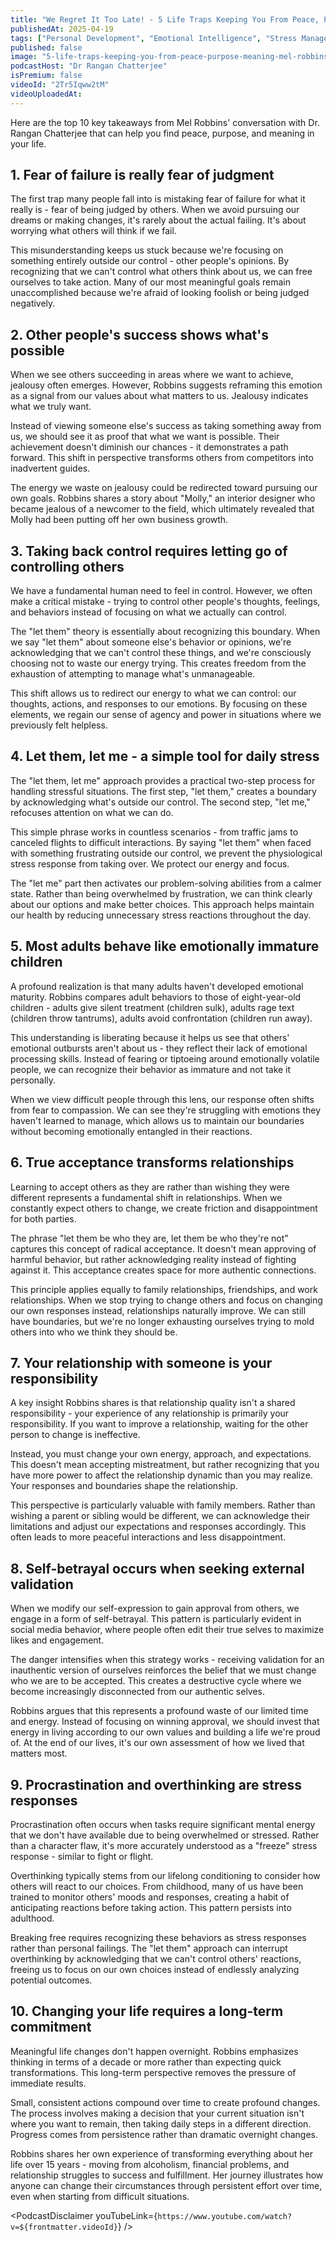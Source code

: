 ```yaml
---
title: "We Regret It Too Late! - 5 Life Traps Keeping You From Peace, Purpose & Meaning | Mel Robbins"
publishedAt: 2025-04-19
tags: ["Personal Development", "Emotional Intelligence", "Stress Management"]
published: false
image: "5-life-traps-keeping-you-from-peace-purpose-meaning-mel-robbins.jpg"
podcastHost: "Dr Rangan Chatterjee"
isPremium: false
videoId: "2Tr5Iqww2tM"
videoUploadedAt:
---
```



<PodcastSummaryPageLayout frontmatter={frontmatter}>

Here are the top 10 key takeaways from Mel Robbins' conversation with Dr. Rangan Chatterjee that can help you find peace, purpose, and meaning in your life.

## 1. Fear of failure is really fear of judgment

The first trap many people fall into is mistaking fear of failure for what it really is - fear of being judged by others. When we avoid pursuing our dreams or making changes, it's rarely about the actual failing. It's about worrying what others will think if we fail.

This misunderstanding keeps us stuck because we're focusing on something entirely outside our control - other people's opinions. By recognizing that we can't control what others think about us, we can free ourselves to take action. Many of our most meaningful goals remain unaccomplished because we're afraid of looking foolish or being judged negatively.

## 2. Other people's success shows what's possible

When we see others succeeding in areas where we want to achieve, jealousy often emerges. However, Robbins suggests reframing this emotion as a signal from our values about what matters to us. Jealousy indicates what we truly want.

Instead of viewing someone else's success as taking something away from us, we should see it as proof that what we want is possible. Their achievement doesn't diminish our chances - it demonstrates a path forward. This shift in perspective transforms others from competitors into inadvertent guides.

The energy we waste on jealousy could be redirected toward pursuing our own goals. Robbins shares a story about "Molly," an interior designer who became jealous of a newcomer to the field, which ultimately revealed that Molly had been putting off her own business growth.

## 3. Taking back control requires letting go of controlling others

We have a fundamental human need to feel in control. However, we often make a critical mistake - trying to control other people's thoughts, feelings, and behaviors instead of focusing on what we actually can control.

The "let them" theory is essentially about recognizing this boundary. When we say "let them" about someone else's behavior or opinions, we're acknowledging that we can't control these things, and we're consciously choosing not to waste our energy trying. This creates freedom from the exhaustion of attempting to manage what's unmanageable.

This shift allows us to redirect our energy to what we can control: our thoughts, actions, and responses to our emotions. By focusing on these elements, we regain our sense of agency and power in situations where we previously felt helpless.

## 4. Let them, let me - a simple tool for daily stress

The "let them, let me" approach provides a practical two-step process for handling stressful situations. The first step, "let them," creates a boundary by acknowledging what's outside our control. The second step, "let me," refocuses attention on what we can do.

This simple phrase works in countless scenarios - from traffic jams to canceled flights to difficult interactions. By saying "let them" when faced with something frustrating outside our control, we prevent the physiological stress response from taking over. We protect our energy and focus.

The "let me" part then activates our problem-solving abilities from a calmer state. Rather than being overwhelmed by frustration, we can think clearly about our options and make better choices. This approach helps maintain our health by reducing unnecessary stress reactions throughout the day.

## 5. Most adults behave like emotionally immature children

A profound realization is that many adults haven't developed emotional maturity. Robbins compares adult behaviors to those of eight-year-old children - adults give silent treatment (children sulk), adults rage text (children throw tantrums), adults avoid confrontation (children run away).

This understanding is liberating because it helps us see that others' emotional outbursts aren't about us - they reflect their lack of emotional processing skills. Instead of fearing or tiptoeing around emotionally volatile people, we can recognize their behavior as immature and not take it personally.

When we view difficult people through this lens, our response often shifts from fear to compassion. We can see they're struggling with emotions they haven't learned to manage, which allows us to maintain our boundaries without becoming emotionally entangled in their reactions.

## 6. True acceptance transforms relationships

Learning to accept others as they are rather than wishing they were different represents a fundamental shift in relationships. When we constantly expect others to change, we create friction and disappointment for both parties.

The phrase "let them be who they are, let them be who they're not" captures this concept of radical acceptance. It doesn't mean approving of harmful behavior, but rather acknowledging reality instead of fighting against it. This acceptance creates space for more authentic connections.

This principle applies equally to family relationships, friendships, and work relationships. When we stop trying to change others and focus on changing our own responses instead, relationships naturally improve. We can still have boundaries, but we're no longer exhausting ourselves trying to mold others into who we think they should be.

## 7. Your relationship with someone is your responsibility

A key insight Robbins shares is that relationship quality isn't a shared responsibility - your experience of any relationship is primarily your responsibility. If you want to improve a relationship, waiting for the other person to change is ineffective.

Instead, you must change your own energy, approach, and expectations. This doesn't mean accepting mistreatment, but rather recognizing that you have more power to affect the relationship dynamic than you may realize. Your responses and boundaries shape the relationship.

This perspective is particularly valuable with family members. Rather than wishing a parent or sibling would be different, we can acknowledge their limitations and adjust our expectations and responses accordingly. This often leads to more peaceful interactions and less disappointment.

## 8. Self-betrayal occurs when seeking external validation

When we modify our self-expression to gain approval from others, we engage in a form of self-betrayal. This pattern is particularly evident in social media behavior, where people often edit their true selves to maximize likes and engagement.

The danger intensifies when this strategy works - receiving validation for an inauthentic version of ourselves reinforces the belief that we must change who we are to be accepted. This creates a destructive cycle where we become increasingly disconnected from our authentic selves.

Robbins argues that this represents a profound waste of our limited time and energy. Instead of focusing on winning approval, we should invest that energy in living according to our own values and building a life we're proud of. At the end of our lives, it's our own assessment of how we lived that matters most.

## 9. Procrastination and overthinking are stress responses

Procrastination often occurs when tasks require significant mental energy that we don't have available due to being overwhelmed or stressed. Rather than a character flaw, it's more accurately understood as a "freeze" stress response - similar to fight or flight.

Overthinking typically stems from our lifelong conditioning to consider how others will react to our choices. From childhood, many of us have been trained to monitor others' moods and responses, creating a habit of anticipating reactions before taking action. This pattern persists into adulthood.

Breaking free requires recognizing these behaviors as stress responses rather than personal failings. The "let them" approach can interrupt overthinking by acknowledging that we can't control others' reactions, freeing us to focus on our own choices instead of endlessly analyzing potential outcomes.

## 10. Changing your life requires a long-term commitment

Meaningful life changes don't happen overnight. Robbins emphasizes thinking in terms of a decade or more rather than expecting quick transformations. This long-term perspective removes the pressure of immediate results.

Small, consistent actions compound over time to create profound changes. The process involves making a decision that your current situation isn't where you want to remain, then taking daily steps in a different direction. Progress comes from persistence rather than dramatic overnight changes.

Robbins shares her own experience of transforming everything about her life over 15 years - moving from alcoholism, financial problems, and relationship struggles to success and fulfillment. Her journey illustrates how anyone can change their circumstances through persistent effort over time, even when starting from difficult situations.

<PodcastDisclaimer
  youTubeLink={`https://www.youtube.com/watch?v=${frontmatter.videoId}`}
/>

</PodcastSummaryPageLayout>
